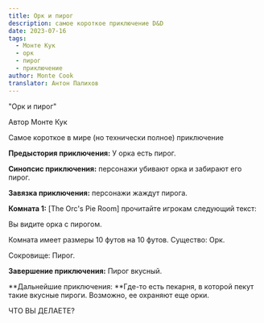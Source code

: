 ```yaml
---
title: Орк и пирог 
description: самое короткое приключение D&D
date: 2023-07-16
tags:
  - Монте Кук
  - орк
  - пирог
  - приключение
author: Monte Cook
translator: Антон Палихов
---
```


"Орк и пирог"

Автор Монте Кук

Самое короткое в мире (но технически полное) приключение

**Предыстория приключения:** У орка есть пирог.

**Синопсис приключения:** персонажи убивают орка и забирают его пирог.

**Завязка приключения:** персонажи жаждут пирога.

**Комната 1:** [The Orc's Pie Room] прочитайте игрокам следующий текст:

Вы видите орка с пирогом.

Комната имеет размеры 10 футов на 10 футов.
Существо: Орк.

Сокровище: Пирог.

**Завершение приключения:** Пирог вкусный.

**Дальнейшие приключения: **Где-то есть пекарня, в которой пекут такие вкусные пироги. Возможно, ее охраняют еще орки.

ЧТО ВЫ ДЕЛАЕТЕ?